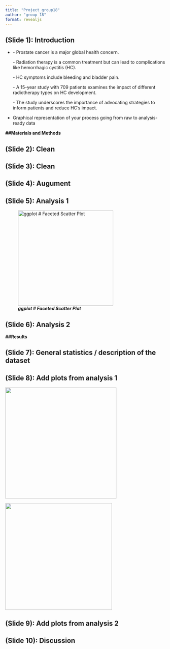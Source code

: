 ```yaml
---
title: "Project_group18"
author: "group 18"
format: revealjs
---
```


## (Slide 1): Introduction

-   \- Prostate cancer is a major global health concern.

    \- Radiation therapy is a common treatment but can lead to complications like hemorrhagic cystitis (HC).

    \- HC symptoms include bleeding and bladder pain.

    \- A 15-year study with 709 patients examines the impact of different radiotherapy types on HC development.

    \- The study underscores the importance of advocating strategies to inform patients and reduce HC's impact.

-   Graphical representation of your process going from raw to analysis-ready data

**##Materials and Methods**

## (Slide 2): Clean

## (Slide 3): Clean

## (Slide 4): Augument

## (Slide 5): Analysis 1

![***ggplot \# Faceted Scatter Plot***](images/key_plot_1.9.png){width="300"}

## (Slide 6): Analysis 2

**##Results**

## (Slide 7): General statistics / description of the dataset

## (Slide 8): Add plots from analysis 1

![](images/key_plot_1.4-01.png){width="350"}

![](images/key_plot_1.8-01.png){fig-align="right" width="336"}

## (Slide 9): Add plots from analysis 2

## **(Slide 10): Discussion**

